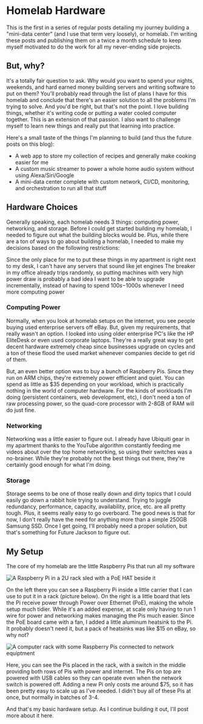  
# Homelab Hardware

This is the first in a series of regular posts detailing my journey building a "mini-data center" (and I use that term very loosely), or homelab. I'm writing these posts and publishing them on a twice a month schedule to keep myself motivated to do the work for all my never-ending side projects.

## But, why?

It's a totally fair question to ask. Why would you want to spend your nights, weekends, and hard earned money building servers and writing software to put on them? You'll probably read through the list of plans I have for this homelab and conclude that there's an easier solution to all the problems I'm trying to solve. And you'd be right, but that's not the point. I love building things, whether it's writing code or putting a water cooled computer together. This is an extension of that passion. I also want to challenge myself to learn new things and really put that learning into practice.

Here's a small taste of the things I'm planning to build (and thus the future posts on this blog):

- A web app to store my collection of recipes and generally make cooking easier for me
- A custom music streamer to power a whole home audio system without using Alexa/Siri/Google
- A mini-data center complete with custom network, CI/CD, monitoring, and orchestration to run all that stuff

## Hardware Choices

Generally speaking, each homelab needs 3 things: computing power, networking, and storage. Before I could get started building my homelab, I needed to figure out what the building blocks would be. Plus, while there are a ton of ways to go about building a homelab, I needed to make my decisions based on the following restrictions:

Since the only place for me to put these things in my apartment is right next to my desk, I can't have any servers that sound like jet engines
The breaker in my office already trips randomly, so putting machines with very high power draw is probably a bad idea
I want to be able to upgrade incrementally, instead of having to spend $100s-$1000s whenever I need more computing power

### Computing Power

Normally, when you look at homelab setups on the internet, you see people buying used enterprise servers off eBay. But, given my requirements, that really wasn't an option. I looked into using older enterprise PC's like the HP EliteDesk or even used corporate laptops. They're a really great way to get decent hardware extremely cheap since businesses upgrade on cycles and a ton of these flood the used market whenever companies decide to get rid of them.

But, an even better option was to buy a bunch of Raspberry Pis. Since they run on ARM chips, they're extremely power efficient and quiet. You can spend as little as $35 depending on your workload, which is practically nothing in the world of computer hardware. For the kinds of workloads I'm doing (persistent containers, web development, etc), I don't need a ton of raw processing power, so the quad-core processor with 2-8GB of RAM will do just fine.

### Networking

Networking was a little easier to figure out. I already have Ubiquiti gear in my apartment thanks to the YouTube algorithm constantly feeding me videos about over the top home networking, so using their switches was a no-brainer. While they're probably not the best things out there, they're certainly good enough for what I'm doing.

### Storage

Storage seems to be one of those really down and dirty topics that I could easily go down a rabbit hole trying to understand. Trying to juggle redundancy, performance, capacity, availability, price, etc. are all pretty tough. Plus, it seems really easy to go overboard. The good news is that for now, I don't really have the need for anything more than a simple 250GB Samsung SSD. Once I get going, I'll probably need a proper solution, but that's something for Future Jackson to figure out.

## My Setup

The core of my homelab are the little Raspberry Pis that run all my software

<Image
  alt="A Raspberry Pi in a 2U rack sled with a PoE HAT beside it"
  src={raspberryPiImg}
/>

On the left there you can see a Raspberry Pi inside a little carrier that I can use to put it in a rack (picture below). On the right is a little board that lets the Pi receive power through Power over Ethernet (PoE), making the whole setup much tidier. While it's an added expense, at scale only having to run 1 wire for power and networking makes managing the Pis much easier. Since the PoE board came with a fan, I added a little aluminum heatsink to the Pi. It probably doesn't need it, but a pack of heatsinks was like $15 on eBay, so why not?

<Image
  alt="A computer rack with some Raspberry Pis connected to network equiptment"
  src={rackImg}
/>

Here, you can see the Pis placed in the rack, with a switch in the middle providing both rows of Pis with power and internet. The Pis on top are powered with USB cables so they can operate even when the network switch is powered off. Adding a new Pi only costs me around $75, so it has been pretty easy to scale up as I've needed. I didn't buy all of these Pis at once, but normally in batches of 3-4.

And that's my basic hardware setup. As I continue building it out, I'll post more about it here.
